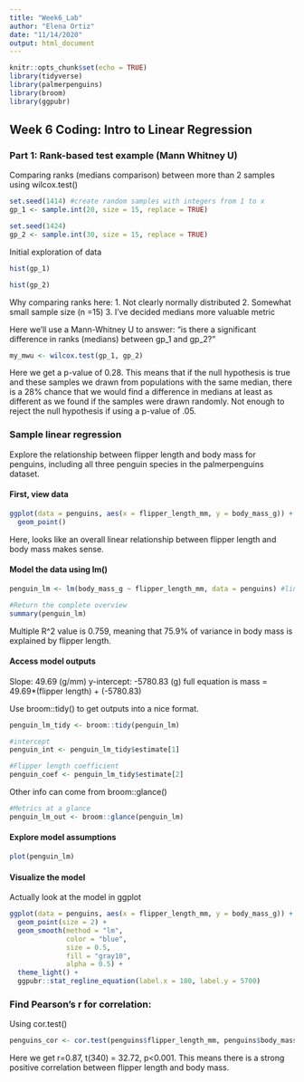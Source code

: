 ```yaml
---
title: "Week6_Lab"
author: "Elena Ortiz"
date: "11/14/2020"
output: html_document
---
```


```r
knitr::opts_chunk$set(echo = TRUE)
library(tidyverse)
library(palmerpenguins)
library(broom)
library(ggpubr)
```

## Week 6 Coding: Intro to Linear Regression 

### Part 1: Rank-based test example (Mann Whitney U)

Comparing ranks (medians comparison) between more than 2 samples using wilcox.test()

```r
set.seed(1414) #create random samples with integers from 1 to x
gp_1 <- sample.int(20, size = 15, replace = TRUE)

set.seed(1424)
gp_2 <- sample.int(30, size = 15, replace = TRUE)
```

Initial exploration of data

```r
hist(gp_1)

hist(gp_2)
```
Why comparing ranks here: 
1. Not clearly normally distributed
2. Somewhat small sample size (n =15)
3. I've decided medians more valuable metric

Here we'll use a Mann-Whitney U to answer: "is there a significant difference in ranks (medians) between gp_1 and gp_2?"

```r
my_mwu <- wilcox.test(gp_1, gp_2)
```

Here we get a p-value of 0.28. This means that if the null hypothesis is true and these samples we drawn from populations with the same median, there is a 28% chance that we would find a difference in medians at least as different as we found if the samples were drawn randomly. Not enough to reject the null hypothesis if using a p-value of .05.  

### Sample linear regression 

Explore the relationship between flipper length and body mass for penguins, including all three penguin species in the palmerpenguins dataset. 

#### First, view data 

```r
ggplot(data = penguins, aes(x = flipper_length_mm, y = body_mass_g)) +
  geom_point()
```
Here, looks like an overall linear relationship between flipper length and body mass makes sense. 

#### Model the data using lm()

```r
penguin_lm <- lm(body_mass_g ~ flipper_length_mm, data = penguins) #linear model, stored as penguin_lm

#Return the complete overview
summary(penguin_lm)
```

Multiple R^2 value is 0.759, meaning that 75.9% of variance in body mass is explained by flipper length. 

#### Access model outputs 

Slope: 49.69 (g/mm)
y-intercept: -5780.83 (g)
full equation is mass = 49.69*(flipper length) + (-5780.83)

Use broom::tidy() to get outputs into a nice format. 

```r
penguin_lm_tidy <- broom::tidy(penguin_lm)

#intercept
penguin_int <- penguin_lm_tidy$estimate[1]

#Flipper length coefficient
penguin_coef <- penguin_lm_tidy$estimate[2]
```

Other info can come from broom::glance()

```r
#Metrics at a glance
penguin_lm_out <- broom::glance(penguin_lm)
```

#### Explore model assumptions

```r
plot(penguin_lm)
```

#### Visualize the model

Actually look at the model in ggplot

```r
ggplot(data = penguins, aes(x = flipper_length_mm, y = body_mass_g)) +
  geom_point(size = 2) +
  geom_smooth(method = "lm",
              color = "blue",
              size = 0.5,
              fill = "gray10",
              alpha = 0.5) +
  theme_light() +
  ggpubr::stat_regline_equation(label.x = 180, label.y = 5700)
```

### Find Pearson's r for correlation:

Using cor.test() 

```r
penguins_cor <- cor.test(penguins$flipper_length_mm, penguins$body_mass_g)
```

Here we get r=0.87, t(340) = 32.72, p<0.001. This means there is a strong positive correlation between flipper length and body mass. 

